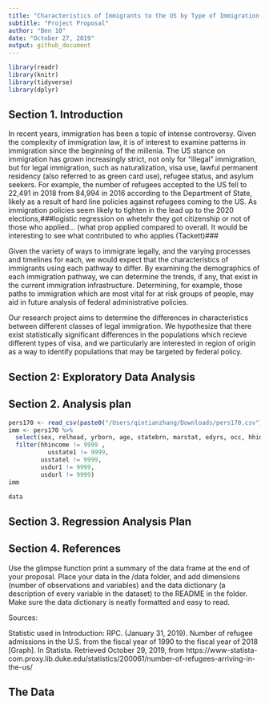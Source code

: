 ```yaml
---
title: "Characteristics of Immigrants to the US by Type of Immigration Status"
subtitle: "Project Proposal"
author: "Ben 10"
date: "October 27, 2019"
output: github_document
---
```


```r
library(readr)
library(knitr)
library(tidyverse)
library(dplyr)
```

## Section 1. Introduction
In recent years, immigration has been a topic of intense controversy. Given the complexity of immigration law, it is of interest to examine patterns in immigration since the beginning of the millenia. The US stance on immigration has grown increasingly strict, not only for "illegal" immigration, but for legal immigration, such as naturalization, visa use, lawful permanent residency (also referred to as green card use), refugee status, and asylum seekers. For example, the number of refugees accepted to the US fell to 22,491 in 2018 from 84,994 in 2016 according to the Department of State, likely as a result of hard line policies against refugees coming to the US. As immigration policies seem likely to tighten in the lead up to the 2020 elections,###logistic regression on whetehr they got citizenship or not of those who applied... (what prop applied compared to overall. It would be interesting to see what contributed to who applies (Tackett)###

Given the variety of ways to immigrate legally, and the varying processes and timelines for each, we would expect that the characteristics of immigrants using each pathway to differ. By examining the demographics of each immigration pathway, we can determine the trends, if any, that exist in the current immigration infrastructure. Determining, for example, those paths to immigration which are most vital for at risk groups of people, may aid in future analysis of federal administrative policies. 

Our research project aims to determine the differences in characteristics between different classes of legal immigration. We hypothesize that there exist statistically significant differences in the populations which recieve different types of visa, and we particularly are interested in region of origin as a way to identify populations that may be targeted by federal policy. 

## Section 2: Exploratory Data Analysis



## Section 2. Analysis plan

```r
pers170 <- read_csv(paste0("/Users/qintianzhang/Downloads/pers170.csv"))
imm <- pers170 %>%
  select(sex, relhead, yrborn, age, statebrn, marstat, edyrs, occ, hhincome, usstate1, usstatel, usplace1, usplacel, usdur1, usdurl, usdur1)%>%
  filter(hhincome != 9999 ,
           usstate1 != 9999,
         usstatel != 9999,
         usdur1 != 9999,
         usdurl != 9999)
imm
```

```r
data
```

## Section 3. Regression Analysis Plan

## Section 4. References

Use the glimpse function print a summary of the data frame at the end of your proposal.
Place your data in the /data folder, and add dimensions (number of observations and variables) and the data dictionary (a description of every variable in the dataset) to the README in the folder. Make sure the data dictionary is neatly formatted and easy to read.

Sources:

Statistic used in Introduction:
RPC. (January 31, 2019). Number of refugee admissions in the U.S. from the fiscal year of 1990 to the fiscal year of 2018 [Graph]. In Statista. Retrieved October 29, 2019, from https://www-statista-com.proxy.lib.duke.edu/statistics/200061/number-of-refugees-arriving-in-the-us/

## The Data